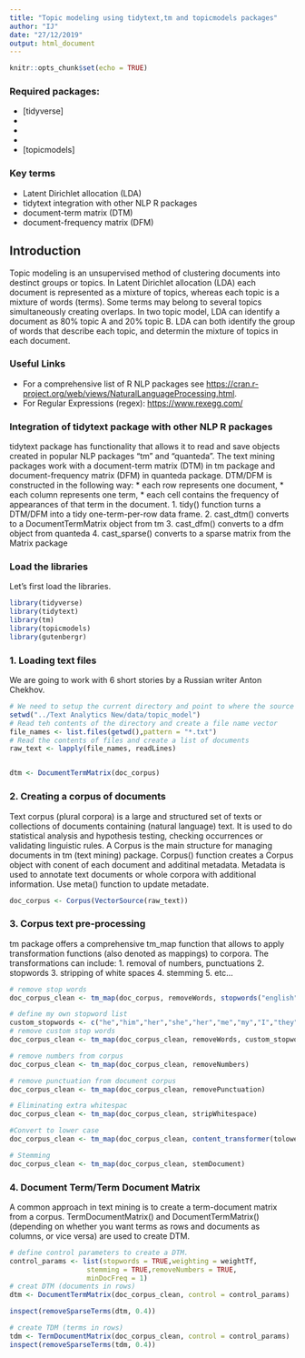 ---
title: "Topic modeling using tidytext,tm and topicmodels packages"
author: "IJ"
date: "27/12/2019"
output: html_document
---

```{r setup, include=FALSE}
knitr::opts_chunk$set(echo = TRUE)

```

### Required packages:

* [tidyverse]
* [tidytext]: text analysis toolbox
* [tm]: Comprehensive text mining package
* [gutenbergr]: to download books from <https://www.gutenberg.org>
* [topicmodels]

### Key terms
 * Latent Dirichlet allocation (LDA)
 * tidytext integration with other NLP R packages
 * document-term matrix (DTM)
 * document-frequency matrix (DFM)
 
## Introduction

Topic modeling is an unsupervised method of clustering documents into destinct groups or topics.
In Latent Dirichlet allocation (LDA) each document is represented as a mixture of topics, whereas each topic is a mixture of words (terms). 
Some terms may belong to several topics simultaneously creating overlaps.
In two topic model, LDA can identify a document as 80% topic A and 20% topic B.
LDA can both identify the group of words that describe each topic, and determin the mixture of topics in each document. 

### Useful Links
 * For a comprehensive list of R NLP packages see <https://cran.r-project.org/web/views/NaturalLanguageProcessing.html>.
 * For Regular Expressions (regex): <https://www.rexegg.com/> 

### Integration of tidytext package with other NLP R packages

tidytext package has functionality that allows it to read and save objects created in popular NLP packages "tm" and "quanteda".
The text mining packages work with a document-term matrix (DTM) in tm package
and document-frequency matrix (DFM) in quanteda package.
DTM/DFM is constructed in the following way:
 * each row represents one document,
 * each column represents one term,
 * each cell contains the frequency of appearances of that term in the document.
1. tidy() function turns a DTM/DFM into a tidy one-term-per-row data frame.
2. cast_dtm() converts to a DocumentTermMatrix object from tm
3. cast_dfm() converts to a dfm object from quanteda
4. cast_sparse() converts to a sparse matrix from the Matrix package


### Load the libraries
Let's first load the libraries. 
```{r loading packages}

library(tidyverse)
library(tidytext)
library(tm)
library(topicmodels)
library(gutenbergr)

```


### 1. Loading text files
We are going to work with 6 short stories by a Russian writer Anton Chekhov. 
```{r Loading text files}
# We need to setup the current directory and point to where the source text files are located.
setwd("../Text Analytics New/data/topic_model")
# Read teh contents of the directory and create a file name vector 
file_names <- list.files(getwd(),pattern = "*.txt")
# Read the contents of files and create a list of documents
raw_text <- lapply(file_names, readLines)


dtm <- DocumentTermMatrix(doc_corpus)
```

### 2. Creating a corpus of documents
Text corpus (plural corpora) is a large and structured set of texts or collections of documents containing (natural language) text. 
It is used  to do statistical analysis and hypothesis testing, checking occurrences or validating linguistic rules.
A Corpus is the main structure for managing documents in tm (text mining) package. 
Corpus() function creates a Corpus object with conent of each document and additinal metadata.
Metadata is used to annotate text documents or whole corpora with additional information.
Use meta() function to update metadate.
```{r creating corpus}
doc_corpus <- Corpus(VectorSource(raw_text))
```

### 3. Corpus text pre-processing 
tm package offers a comprehensive tm_map function that allows to apply transformation functions (also denoted as mappings) to corpora. The transformations can include:
 1. removal of numbers, punctuations
 2. stopwords
 3. stripping of white spaces
 4. stemming
 5. etc...
```{r  corpus pre-processing}
# remove stop words
doc_corpus_clean <- tm_map(doc_corpus, removeWords, stopwords("english"))

# define my own stopword list
custom_stopwords <- c("he","him","her","she","her","me","my","I","they","them","the","a")
# remove custom stop words
doc_corpus_clean <- tm_map(doc_corpus_clean, removeWords, custom_stopwords)

# remove numbers from corpus
doc_corpus_clean <- tm_map(doc_corpus_clean, removeNumbers)

# remove punctuation from document corpus
doc_corpus_clean <- tm_map(doc_corpus_clean, removePunctuation)

# Eliminating extra whitespac
doc_corpus_clean <- tm_map(doc_corpus_clean, stripWhitespace)

#Convert to lower case
doc_corpus_clean <- tm_map(doc_corpus_clean, content_transformer(tolower))

# Stemming
doc_corpus_clean <- tm_map(doc_corpus_clean, stemDocument)

```



### 4. Document Term/Term Document Matrix
A common approach in text mining is to create a term-document matrix from a corpus.
TermDocumentMatrix() and DocumentTermMatrix() (depending on whether you want terms as rows and
documents as columns, or vice versa) are used to create DTM.
```{r Document Term/Term Document Matrix}
# define control parameters to create a DTM. 
control_params <- list(stopwords = TRUE,weighting = weightTf,
                   stemming = TRUE,removeNumbers = TRUE,
                   minDocFreq = 1)
# creat DTM (documents in rows)
dtm <- DocumentTermMatrix(doc_corpus_clean, control = control_params)

inspect(removeSparseTerms(dtm, 0.4))

# create TDM (terms in rows)
tdm <- TermDocumentMatrix(doc_corpus_clean, control = control_params)
inspect(removeSparseTerms(tdm, 0.4))
```

